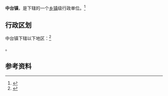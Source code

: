 {{中国乡级行政区
|景观照片文件名 = 
|景观照片描述 = 
|汉语拼音 = 
|其他语言 = 
|其他语言名称 = 
|旧称 = 
|地名出处 = 
|位置图文件名 = 
|位置图描述 = 
|自定义图片= 
|建置时间 = 
|政府驻地 = 
|毗邻 = 
|总面积 = 
|总人口 = 
|总人口年份 = 
|户籍人口 = 
|户籍人口年份 = 
|常住人口 = 
|常住人口年份 = 
|人口密度 = 
|GDP = 
|GDP年份 = 
|邮政编码 = 
|电话区号 = 933
|官方网站 = 
|网站名称 = 
|62/08/22/100/000}}

'''中台镇'''，是{{PRC admin/fullname|62/08/22/100/000|3}}下辖的一个[[乡镇|乡镇]]级行政单位。<ref>{{PRC admin/ref sgc|{{PRC admin/parent|62/08/22/100/000}}}}</ref>

== 行政区划 ==

中台镇下辖以下地区：<ref>{{PRC admin/ref sgc|62/08/22/100/000}}</ref>

{{PRC admin/children|62/08/22/100/000}}。

== 参考资料 ==

{{reflist}}

{{行政区划小作品}}
{{PRC admin/navcat|62/08/22/100/000}}